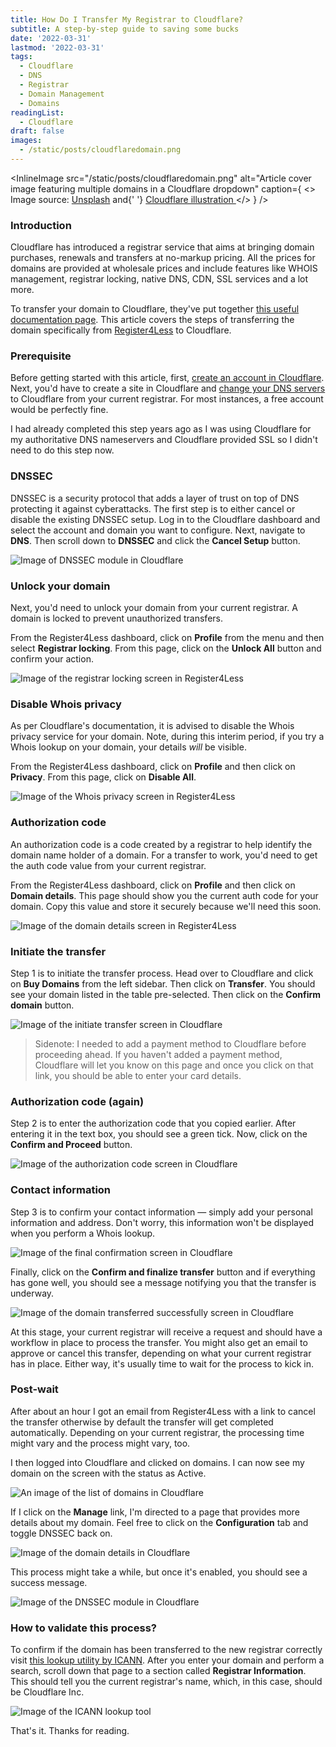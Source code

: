 ```yaml
---
title: How Do I Transfer My Registrar to Cloudflare?
subtitle: A step-by-step guide to saving some bucks
date: '2022-03-31'
lastmod: '2022-03-31'
tags:
  - Cloudflare
  - DNS
  - Registrar
  - Domain Management
  - Domains
readingList:
  - Cloudflare
draft: false
images:
  - /static/posts/cloudflaredomain.png
---
```


<InlineImage
  src="/static/posts/cloudflaredomain.png"
  alt="Article cover image featuring multiple domains in a Cloudflare dropdown"
  caption={
    <>
      Image source: <a href="https://unsplash.com/photos/RAZU_R66vUc">Unsplash</a> and{' '}
      <a href="https://www.cloudflare.com/static/c7f372339db84ee824d7239ab5976683/registar-hero-illustration.svg">
        Cloudflare illustration
      </a>
    </>
  }
/>

### Introduction

Cloudflare has introduced a registrar service that aims at bringing domain purchases, renewals and transfers at no-markup pricing. All the prices for domains are provided at wholesale prices and include features like WHOIS management, registrar locking, native DNS, CDN, SSL services and a lot more.

To transfer your domain to Cloudflare, they've put together [this useful documentation page](https://developers.cloudflare.com/registrar/get-started/transfer-domain-to-cloudflare). This article covers the steps of transferring the domain specifically from [Register4Less](https://register4less.com/) to Cloudflare.

### Prerequisite

Before getting started with this article, first, [create an account in Cloudflare](https://support.cloudflare.com/hc/en-us/articles/201720164). Next, you'd have to create a site in Cloudflare and [change your DNS servers](https://developers.cloudflare.com/dns/zone-setups/full-setup/setup/) to Cloudflare from your current registrar. For most instances, a free account would be perfectly fine.

I had already completed this step years ago as I was using Cloudflare for my authoritative DNS nameservers and Cloudflare provided SSL so I didn't need to do this step now.

### DNSSEC

DNSSEC is a security protocol that adds a layer of trust on top of DNS protecting it against cyberattacks. The first step is to either cancel or disable the existing DNSSEC setup. Log in to the Cloudflare dashboard and select the account and domain you want to configure. Next, navigate to **DNS**. Then scroll down to **DNSSEC** and click the **Cancel Setup** button.

![Image of DNSSEC module in Cloudflare](/static/posts/1_FbGMwYF5EqiuzSq9bf2Ohw.png)

### Unlock your domain

Next, you'd need to unlock your domain from your current registrar. A domain is locked to prevent unauthorized transfers.

From the Register4Less dashboard, click on **Profile** from the menu and then select **Registrar locking**. From this page, click on the **Unlock All** button and confirm your action.

![Image of the registrar locking screen in Register4Less](/static/posts/1_d9IYce0ObAVUqZ8uRSGAVw.png)

### Disable Whois privacy

As per Cloudflare's documentation, it is advised to disable the Whois privacy service for your domain. Note, during this interim period, if you try a Whois lookup on your domain, your details _will_ be visible.

From the Register4Less dashboard, click on **Profile** and then click on **Privacy**. From this page, click on **Disable All**.

![Image of the Whois privacy screen in Register4Less](/static/posts/1_08Pt32wUew9p9BR3BPspHA.png)

### Authorization code

An authorization code is a code created by a registrar to help identify the domain name holder of a domain. For a transfer to work, you'd need to get the auth code value from your current registrar.

From the Register4Less dashboard, click on **Profile** and then click on **Domain details**. This page should show you the current auth code for your domain. Copy this value and store it securely because we'll need this soon.

![Image of the domain details screen in Register4Less](/static/posts/1_LoybaF9hI5eO6f5ApPpM6g.png)

### Initiate the transfer

Step 1 is to initiate the transfer process. Head over to Cloudflare and click on **Buy Domains** from the left sidebar. Then click on **Transfer**. You should see your domain listed in the table pre-selected. Then click on the **Confirm domain** button.

![Image of the initiate transfer screen in Cloudflare](/static/posts/1_k_MdbXJudy1tZ3yqLDEqiA.png)

> Sidenote: I needed to add a payment method to Cloudflare before proceeding ahead. If you haven't added a payment method, Cloudflare will let you know on this page and once you click on that link, you should be able to enter your card details.

### Authorization code (again)

Step 2 is to enter the authorization code that you copied earlier. After entering it in the text box, you should see a green tick. Now, click on the **Confirm and Proceed** button.

![Image of the authorization code screen in Cloudflare](/static/posts/1_P4yh95XmOWz5t29wpMVJbQ.png)

### Contact information

Step 3 is to confirm your contact information — simply add your personal information and address. Don't worry, this information won't be displayed when you perform a Whois lookup.

![Image of the final confirmation screen in Cloudflare](/static/posts/1_GfyVNrkmZ0NHv6R5GjrhyQ.png)

Finally, click on the **Confirm and finalize transfer** button and if everything has gone well, you should see a message notifying you that the transfer is underway.

![Image of the domain transferred successfully screen in Cloudflare](/static/posts/1_ofTlMDacujjlEb_t9oPDKw.png)

At this stage, your current registrar will receive a request and should have a workflow in place to process the transfer. You might also get an email to approve or cancel this transfer, depending on what your current registrar has in place. Either way, it's usually time to wait for the process to kick in.

### Post-wait

After about an hour I got an email from Register4Less with a link to cancel the transfer otherwise by default the transfer will get completed automatically. Depending on your current registrar, the processing time might vary and the process might vary, too.

I then logged into Cloudflare and clicked on domains. I can now see my domain on the screen with the status as Active.

![An image of the list of domains in Cloudflare](/static/posts/1_RuXAOHKe4xsM_Kab4oGUcg.png)

If I click on the **Manage** link, I'm directed to a page that provides more details about my domain. Feel free to click on the **Configuration** tab and toggle DNSSEC back on.

![Image of the domain details in Cloudflare](/static/posts/1_ZmGvnO5iRpfjsaxu38bgRg.png)

This process might take a while, but once it's enabled, you should see a success message.

![Image of the DNSSEC module in Cloudflare](/static/posts/1_ms5-jhgV_scTgBExGXVkZQ.png)

### How to validate this process?

To confirm if the domain has been transferred to the new registrar correctly visit [this lookup utility by ICANN](https://lookup.icann.org/lookup). After you enter your domain and perform a search, scroll down that page to a section called **Registrar Information**. This should tell you the current registrar's name, which, in this case, should be Cloudflare Inc.

![Image of the ICANN lookup tool](/static/posts/1_6Z2wOx0F6saS4_IjsEZ0xA.png)

That's it. Thanks for reading.
